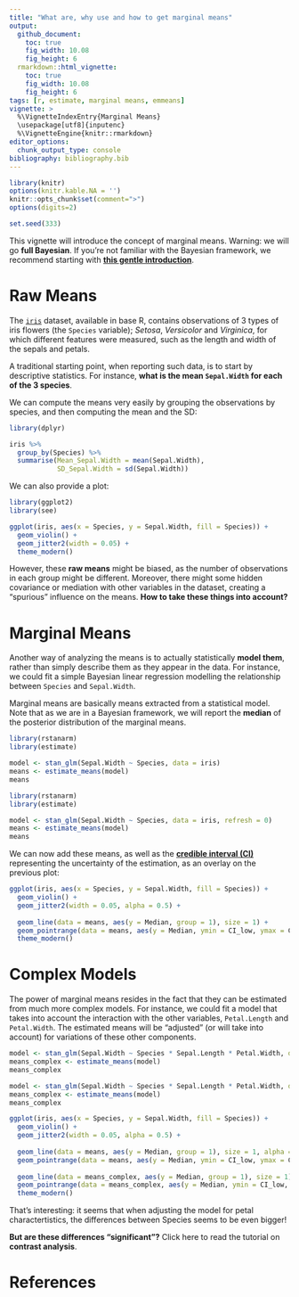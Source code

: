 ```yaml
---
title: "What are, why use and how to get marginal means"
output: 
  github_document:
    toc: true
    fig_width: 10.08
    fig_height: 6
  rmarkdown::html_vignette:
    toc: true
    fig_width: 10.08
    fig_height: 6
tags: [r, estimate, marginal means, emmeans]
vignette: >
  %\VignetteIndexEntry{Marginal Means}
  \usepackage[utf8]{inputenc}
  %\VignetteEngine{knitr::rmarkdown}
editor_options: 
  chunk_output_type: console
bibliography: bibliography.bib
---
```


```r
library(knitr)
options(knitr.kable.NA = '')
knitr::opts_chunk$set(comment=">")
options(digits=2)

set.seed(333)
```


This vignette will introduce the concept of marginal means. Warning: we will go **full Bayesian**. If you're not familiar with the Bayesian framework, we recommend starting with [**this gentle introduction**](https://easystats.github.io/bayestestR/articles/bayestestR.html).

# Raw Means


The [`iris`](https://en.wikipedia.org/wiki/Iris_flower_data_set) dataset, available in base R, contains observations of 3 types of iris flowers (the `Species` variable); *Setosa*, *Versicolor* and *Virginica*, for which different features were measured, such as the length and width of the sepals and petals.

A traditional starting point, when reporting such data, is to start by descriptive statistics. For instance, **what is the mean `Sepal.Width` for each of the 3 species**.

We can compute the means very easily by grouping the observations by species, and then computing the mean and the SD:

```r
library(dplyr)

iris %>% 
  group_by(Species) %>% 
  summarise(Mean_Sepal.Width = mean(Sepal.Width),
            SD_Sepal.Width = sd(Sepal.Width))
```

We can also provide a plot:

```r
library(ggplot2)
library(see)

ggplot(iris, aes(x = Species, y = Sepal.Width, fill = Species)) +
  geom_violin() +
  geom_jitter2(width = 0.05) +
  theme_modern()
```


However, these **raw means** might be biased, as the number of observations in each group might be different. Moreover, there might some hidden covariance or mediation with other variables in the dataset, creating a "spurious" influence on the means. **How to take these things into account?**

# Marginal Means

Another way of analyzing the means is to actually statistically **model them**, rather than simply describe them as they appear in the data. For instance, we could fit a simple Bayesian linear regression modelling the relationship between `Species` and `Sepal.Width`.

Marginal means are basically means extracted from a statistical model. Note that as we are in a Bayesian framework, we will report the **median** of the posterior distribution of the marginal means.

```r
library(rstanarm)
library(estimate)

model <- stan_glm(Sepal.Width ~ Species, data = iris)
means <- estimate_means(model)
means
```
```r
library(rstanarm)
library(estimate)

model <- stan_glm(Sepal.Width ~ Species, data = iris, refresh = 0)
means <- estimate_means(model)
means
```


We can now add these means, as well as the [**credible interval (CI)**](https://easystats.github.io/bayestestR/articles/credible_interval.html) representing the uncertainty of the estimation, as an overlay on the previous plot:

```r
ggplot(iris, aes(x = Species, y = Sepal.Width, fill = Species)) +
  geom_violin() +
  geom_jitter2(width = 0.05, alpha = 0.5) +
  
  geom_line(data = means, aes(y = Median, group = 1), size = 1) +
  geom_pointrange(data = means, aes(y = Median, ymin = CI_low, ymax = CI_high), size = 1, color = "white") +
  theme_modern()
```


# Complex Models

The power of marginal means resides in the fact that they can be estimated from much more complex models. For instance, we could fit a model that takes into account the interaction with the other variables, `Petal.Length` and  `Petal.Width`. The estimated means will be "adjusted" (or will take into account) for variations of these other components.

```r
model <- stan_glm(Sepal.Width ~ Species * Sepal.Length * Petal.Width, data = iris)
means_complex <- estimate_means(model)
means_complex
```
```r
model <- stan_glm(Sepal.Width ~ Species * Sepal.Length * Petal.Width, data = iris, refresh = 0, iter = 1000, chains = 2)
means_complex <- estimate_means(model)
means_complex
```


```r
ggplot(iris, aes(x = Species, y = Sepal.Width, fill = Species)) +
  geom_violin() +
  geom_jitter2(width = 0.05, alpha = 0.5) +
  
  geom_line(data = means, aes(y = Median, group = 1), size = 1, alpha = 0.25) +
  geom_pointrange(data = means, aes(y = Median, ymin = CI_low, ymax = CI_high), size = 1, color = "white") +
  
  geom_line(data = means_complex, aes(y = Median, group = 1), size = 1) +
  geom_pointrange(data = means_complex, aes(y = Median, ymin = CI_low, ymax = CI_high), size = 1, color = "orange") +
  theme_modern()
```

That's interesting: it seems that when adjusting the model for petal charactertistics, the differences between Species seems to be even bigger!

**But are these differences "significant"?** Click here to read the tutorial on **contrast analysis**.


# References
